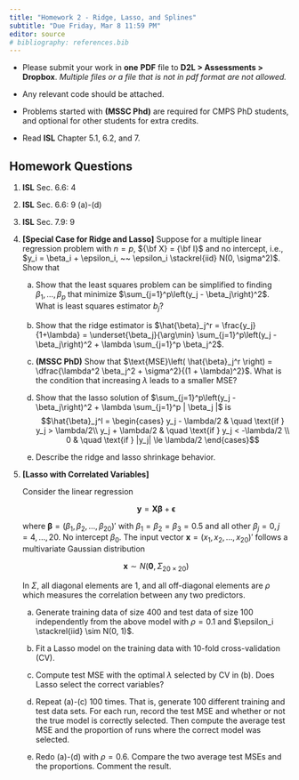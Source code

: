 ```yaml
---
title: "Homework 2 - Ridge, Lasso, and Splines"
subtitle: "Due Friday, Mar 8 11:59 PM"
editor: source
# bibliography: references.bib
---
```


::: {.hidden}
\def\bx{\mathbf{x}}
\def\bg{\mathbf{g}}
\def\bw{\mathbf{w}}
\def\bb{\mathbf{b}}
\def\bu{\mathbf{u}}
\def\bbeta{\boldsymbol \beta}
\def\bgamma{\boldsymbol \gamma}
\def\bep{\boldsymbol \epsilon}
\def\bH{\mathbf{H}}
\def\bX{\mathbf{X}}
\def\by{\mathbf{y}}
\def\bH{\mathbf{H}}
\def\bI{\mathbf{I}}
\def\bS{\mathbf{S}}
\def\bU{\mathbf{U}}
\def\bV{\mathbf{V}}
\def\bW{\mathbf{W}}
\def\bD{\mathbf{D}}
\def\T{\text{T}}
\def\cov{\mathrm{Cov}}
\def\cor{\mathrm{Corr}}
\def\var{\mathrm{Var}}
\def\E{\mathrm{E}}
\def\bmu{\boldsymbol \mu}
<!-- \DeclareMathOperator*{\argmin}{arg\,min} -->
\def\Trace{\text{Trace}}
:::

- Please submit your work in **one** **PDF** file to **D2L \> Assessments \> Dropbox**. *Multiple files or a file that is not in pdf format are not allowed.*

- Any relevant code should be attached.

- Problems started with **(MSSC Phd)** are required for CMPS PhD students, and optional for other students for extra credits.

- Read **ISL** Chapter 5.1, 6.2, and 7.

## Homework Questions

<!-- (@) **ISL** Sec. 5.4: 3 -->

(@) **ISL** Sec. 6.6: 4

<!-- (@) **ISL** Sec. 6.6: 6 -->

(@) **ISL** Sec. 6.6: 9 (a)-(d)

(@) **ISL** Sec. 7.9: 9

(@) **[Special Case for Ridge and Lasso]** Suppose for a multiple linear regression problem with $n = p$, ${\bf X} = {\bf I}$ and no intercept, i.e., $y_i = \beta_i + \epsilon_i, ~~ \epsilon_i \stackrel{iid} N(0, \sigma^2)$. Show that

    (a) Show that the least squares problem can be simplified to finding $\beta_1,     \dots, \beta_p$ that minimize $\sum_{j=1}^p\left(y_j - \beta_j\right)^2$. What is least squares estimator $b_j$?
    
    (b) Show that the ridge estimator is $\hat{\beta}_j^r = \frac{y_j}{1+\lambda} = \underset{\beta_j}{\arg\min} \sum_{j=1}^p\left(y_j - \beta_j\right)^2 + \lambda \sum_{j=1}^p \beta_j^2$.
    
    (c) **(MSSC PhD)** Show that $\text{MSE}\left( \hat{\beta}_j^r \right) = \dfrac{\lambda^2 \beta_j^2 + \sigma^2}{(1 + \lambda)^2}$. What is the condition that increasing $\lambda$ leads to a smaller MSE?
    
    (d) Show that the lasso solution of $\sum_{j=1}^p\left(y_j - \beta_j\right)^2 + \lambda \sum_{j=1}^p | \beta_j |$ is 
$$\hat{\beta}_j^l = 
  \begin{cases}
    y_j - \lambda/2       & \quad \text{if } y_j > \lambda/2\\
    y_j + \lambda/2       & \quad \text{if } y_j < -\lambda/2 \\
    0  & \quad \text{if } |y_j| \le \lambda/2
  \end{cases}$$
  
    (e) Describe the ridge and lasso shrinkage behavior.

(@) **[Lasso with Correlated Variables]**


    Consider the linear regression

    $$ \by = \bX \bbeta + \bep $$
    
    where $\bbeta = (\beta_1, \beta_2, \ldots, \beta_{20})'$ with $\beta_1 = \beta_{2} = \beta_{3} = 0.5$ and all other $\beta_j = 0, j = 4, \dots, 20$. No intercept $\beta_0$. The input vector $\bx = (x_1, x_2, \dots, x_{20})'$ follows a multivariate Gaussian distribution

    $$\bx \sim N\left(\mathbf{0}, \Sigma_{20 \times 20}\right)$$

      In $\Sigma$, all diagonal elements are 1, and all off-diagonal elements are $\rho$ which measures the correlation between any two predictors.

    (a) Generate training data of size 400 and test data of size 100 independently from the above model with $\rho = 0.1$ and $\epsilon_i \stackrel{iid} \sim N(0, 1)$.
    
    (b) Fit a Lasso model on the training data with 10-fold cross-validation (CV).
    
    (c) Compute test MSE with the optimal $\lambda$ selected by CV in (b). Does Lasso select the correct variables?
    
    (d) Repeat (a)-(c) 100 times. That is, generate 100 different training and test data sets. For each run, record the test MSE and whether or not the true model is correctly selected. Then compute the average test MSE and the proportion of runs where the correct model was selected.
    
    (e) Redo (a)-(d) with $\rho = 0.6$. Compare the two average test MSEs and the proportions. Comment the result.


<!-- ## Exercises required for MSSC PhD students -->

<!-- 1. **ISL** Sec. 6.6: 5 -->

<!-- 2. **ISL** Sec. 7.9: 11 -->

<!-- 3. Define the objective of the **elastic net** problem $J_1(\bbeta) = \|\by - \bX\bbeta \| ^2 + \lambda_2 \|\bbeta\|_2^2  + \lambda_1 \|\bbeta\|_1$ and the objective of Lasso $J_2(\bbeta) = \|\tilde{\by} - \tilde{\bX}\bbeta \| ^2 + c\lambda_1 \|\bbeta\|_1$ where $c = (1+\lambda_2)^{-1/2}$, and $$\tilde{\bX} = c \begin{pmatrix} \bX \\ -->
<!-- \sqrt{\lambda_2}\bI_p \end{pmatrix}, \quad \tilde{\by} = \begin{pmatrix} \by \\ \mathbf{0}_{p\times 1} \end{pmatrix}.$$ Show that $J_1(c\bbeta) = J_2(\bbeta)$. Therefore the elastic net problem can be solved using algorithms for Lasso on modified data. -->





<!-- ## Optional Exercises -->

<!-- Let the ridge estimator be $\hat{\bbeta}^r = (\bX'\bX + \lambda \bI)^{-1}\bX' \by$. Show that  -->

<!-- 1. $\hat{\bbeta}^r = (\bX'\bX + \lambda \bI)^{-1}(\bX'\bX)\bb$, and hence $\hat{\beta}_j^r = \frac{b_j}{1+\lambda}$ is a special case when $\bX'\bX = \bI$.  -->

<!-- 2. The bias $\E\left( \hat{\bbeta}^r \right) - \bbeta = \left[ (\bX'\bX + \lambda \bI)^{-1}(\bX'\bX) - \bI\right]\bbeta$, and hence $\text{Bias}(\hat{\beta}_j^r) = \frac{-\lambda}{1+\lambda}\beta_j$ when $\bX'\bX = \bI$.  -->

<!-- 3. $\sum_{j=1}^p \left( \hat{\beta}_j^r - \beta_j\right)^2 = \lambda^2 \bbeta' \left( \bX'\bX + \lambda \bI \right)^{-2}\bbeta = \sum_{j=1}^p \frac{\lambda^2}{(d_j^2 + \lambda)^2}\beta_j^2$. -->

<!-- 4. $\var\left( \hat{\beta}_j^r \right) = \sigma^2\frac{d_j^2}{\left(d_j^2+\lambda\right)^2}$ where $d_j$ is the $j$-th singular value of $\bX$. Hence $\var\left( \hat{\beta}_j^r \right) = \sigma^2\frac{1}{\left(1+\lambda\right)^2}$ when $\bX'\bX = \bI$.  -->

<!-- 5. $\hat{\by}^r = \bX \hat{\bbeta}^r = \bX (\bX'\bX + \lambda \bI)^{-1}\bX' \by = \sum_{j=1}^p \bu_j \left( \frac{d_j^2}{d_j^2+\lambda}\bu_j'\by\right)$ where $\bu_j$ is the $j$-th column of the SVD of $\bX = \bU\bD\bV'$. Hence, a greater amount of shrinkage is applied to the coordinates of basis vectors with smaller $d_j^2$. -->

<!-- 6. The trace of the projection matrix $\bH_{\lambda} = \bX (\bX'\bX + \lambda \bI)^{-1}\bX'$ defines the **effective degrees of freedom**. In general, $\text{tr}(H) = \sum_{j=1}^p \frac{d_j^2}{d_j^2+\lambda}$. For linear regression where $\lambda = 0$, $\text{tr}(H) = p$.  -->